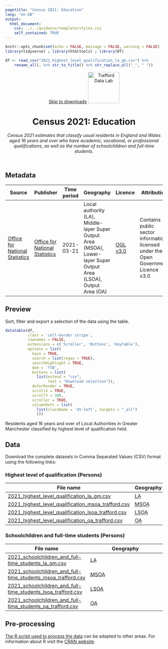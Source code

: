 ```yaml
---
pagetitle: "Census 2021: Education"
lang: "en-GB"
output:
  html_document:
    css: ../../guidance/template/styles.css
    self_contained: TRUE
---
```


```r
knitr::opts_chunk$set(echo = FALSE, message = FALSE, warning = FALSE)
library(tidyverse) ; library(htmltools) ; library(DT) 

df <- read_csv("2021_highest_level_qualification_la_gm.csv") %>%
    rename_all(. %>% str_to_title() %>% str_replace_all("_", " "))
```
<header>
<span id="a11yNav"><a href="#downloads" class="themeBlockDark">Skip to downloads</a></span>
<a href="https://www.trafforddatalab.io/data.html"><img src="https://www.trafforddatalab.io/assets/logo/trafforddatalab_logo.svg" alt="Trafford Data Lab" aria-label="Return to Trafford Data Lab data page" width="100" class="traffordDataLabLogo"/></a>

<h1>Census 2021: Education</h1>
*Census 2021 estimates that classify usual residents in England and Wales aged 16 years and over who have academic, vocational, or professional qualifications, as well as the number of schoolchildren and full-time students.*

</header>

<main>
<h2>Metadata</h2>

<table id="metadata" class="table table-condensed">
  <thead>
    <tr class="header">
      <th>Source</th>
      <th>Publisher</th>
      <th>Time period</th>
      <th>Geography</th>
      <th>Licence</th>
      <th>Attribution</th>
      <th>Last updated</th>
    </tr>
  </thead>
  <tr>
    <td><a href="https://www.ons.gov.uk/releases/educationcensus2021inenglandandwales" target="_blank">Office for National Statistics</a></td>
    <td><a href="https://www.ons.gov.uk" target="_blank">Office for National Statistics</a></td>
    <td><time datetime="2021-03-21">2021-03-21</time></td>
    <td>Local authority (<abbr>LA<abbr>), Middle-layer Super Output Area (<abbr>MSOA</abbr>), Lower-layer Super Output Area (<abbr>LSOA</abbr>), Output Area (<abbr>OA</abbr>)</td>
    <td><a href="http://www.nationalarchives.gov.uk/doc/open-government-licence/version/3/" target="_blank">OGL v3.0</a></td>
    <td>Contains public sector information licensed under the Open Government Licence v3.0</td>
    <td><time datetime="2023-01-16">2023-01-16</time></td>
  </tr>
</table>

<h2>Preview</h2>
Sort, filter and export a selection of the data using the table.

```r
datatable(df, 
          class = 'cell-border stripe',
          rownames = FALSE, 
          extensions = c('Scroller', 'Buttons', 'KeyTable'),
          options = list(
            keys = TRUE,
            search = list(regex = TRUE),
            searchHighlight = TRUE,
            dom = 'ftB',
            buttons = list(
              list(extend = "csv", 
                   text = "Download selection")),
            deferRender = TRUE,
            scrollX = TRUE,
            scrollY = 300,
            scroller = TRUE,
            columnDefs = list(
              list(className = 'dt-left', targets = "_all")
              )))
```
<div id="tableFooterTitle">Residents aged 16 years and over of Local Authorities in Greater Manchester classified by highest level of qualification held.</div>

<h2>Data</h2>
<span id ="downloads">Download the complete datasets in Comma Separated Values (<abbr>CSV</abbr>) format using the following links:</span>

<h3>Highest level of qualification (Persons)</h3>
|File name |Geography |
|---|---|
|[2021_highest_level_qualification_la_gm.csv](2021_highest_level_qualification_la_gm.csv) |<abbr title="Local Authority">LA</abbr> |
|[2021_highest_level_qualification_msoa_trafford.csv](2021_highest_level_qualification_msoa_trafford.csv) |<abbr title="Middle-layer Super Output Area">MSOA</abbr> |
|[2021_highest_level_qualification_lsoa_trafford.csv](2021_highest_level_qualification_lsoa_trafford.csv) |<abbr title="Lower-layer Super Output Area">LSOA</abbr> |
|[2021_highest_level_qualification_oa_trafford.csv](2021_highest_level_qualification_oa_trafford.csv) |<abbr title="Output Area">OA</abbr> |

<h3>Schoolchildren and full-time students (Persons)</h3>
|File name |Geography |
|---|---|
|[2021_schoolchildren_and_full-time_students_la_gm.csv](2021_schoolchildren_and_full-time_students_la_gm.csv) |<abbr title="Local Authority">LA</abbr> |
|[2021_schoolchildren_and_full-time_students_msoa_trafford.csv](2021_schoolchildren_and_full-time_students_msoa_trafford.csv) |<abbr title="Middle-layer Super Output Area">MSOA</abbr> |
|[2021_schoolchildren_and_full-time_students_lsoa_trafford.csv](2021_schoolchildren_and_full-time_students_lsoa_trafford.csv) |<abbr title="Lower-layer Super Output Area">LSOA</abbr> |
|[2021_schoolchildren_and_full-time_students_oa_trafford.csv](2021_schoolchildren_and_full-time_students_oa_trafford.csv) |<abbr title="Output Area">OA</abbr> |

<h2>Pre-processing</h2>
[The R script used to process the data](pre-processing.R) can be adapted to other areas. For information about R visit the <a href="https://cran.r-project.org" target="_blank">CRAN website</a>.

</main>

<script>
  // Fixes to dynamic elements created by DataTables to improve accessibility
  var removeElFn = setInterval(removeElement, 1000);
  
  function removeElement() {
    try {
      var el = document.getElementsByClassName("dataTables_scrollBody")[0].childNodes[0];
      el.removeChild(el.childNodes[0]); // Remove unwanted hidden text element from table - causing accessibility alert as it has no label
      
      el.parentNode.setAttribute('tabindex', '0');  // add attribute allowing keyboard users to access scrollable area
      
      clearInterval(removeElFn);  // cancel any further calls to this function as we have completed all actions
    }
    catch(e) {
      // form element 'el' doesn't exist yet so setInterval will call the function again until it does
    }
  }
</script>